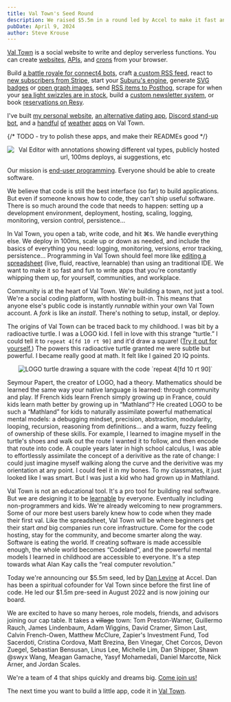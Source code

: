 ```yaml
---
title: Val Town's Seed Round
description: We raised $5.5m in a round led by Accel to make it fast and fun to write apps.
pubDate: April 9, 2024
author: Steve Krouse
---
```



[Val Town](https://www.val.town/pulls/d9b1df70-e2e2-11ee-846a-8aad37b30b4b) is a social website to write and deploy serverless functions. You can create [websites](https://docs.val.town/types/http/jsx/), [APIs](https://docs.val.town/types/http/), and [crons](https://docs.val.town/types/scheduled/) from your browser.

Build [a battle royale for connect4 bots](https://saolsen-connect4_site.web.val.run/), craft [a custom RSS feed](https://www.val.town/v/Glench/googlePhotosMarketingRSS), react to [new subscribers from Stripe](https://www.val.town/v/stevekrouse/newStripeEvent), start your [Suburu's engine](https://www.val.town/v/seep/subaru), generate [SVG badges](https://www.val.town/v/vladimyr/podcastBadge) or [open graph images](https://www.val.town/v/tomcritchlow/tom_og), send [RSS items to Posthog](https://posthog.com/tutorials/rss-item-capture), scrape for when your [sea light swizzles are in stock](https://nateeagle.com/posts/val-town-scraper/), build a [custom newsletter system](https://www.petemillspaugh.com/cultivating-emails), or book [reservations on Resy](https://www.val.town/v/alp/bookReservationOnResy).

I've built [my personal website](https://stevekrouse.com/), [an alternative dating app](https://dateme.directory/), [Discord stand-up bot](https://www.val.town/v/stevekrouse/dailyStandupBot), and a [handful](https://www.val.town/v/stevekrouse/umbrellaReminder) [of](https://www.val.town/v/stevekrouse/BIGweather) [weather](https://www.val.town/v/stevekrouse/weatherGPT) [apps](https://www.val.town/v/stevekrouse/aqi) on Val Town.

{/* TODO - try to polish these apps, and make their READMEs good */}

<div align="center">
  <Image
    src={AnnotatedVal}
    alt="Val Editor with annotations showing different val types, publicly hosted url, 100ms deploys, ai suggestions, etc"
  />
</div>

Our mission is [end-user programming](https://www.inkandswitch.com/end-user-programming/). Everyone should be able to create software.

We believe that code is still the best interface (so far) to build applications. But even if someone knows how to code, they can't ship useful software. There is so much around the code that needs to happen: setting up a development environment, deployment, hosting, scaling, logging, monitoring, version control, persistence...

In Val Town, you open a tab, write code, and hit ⌘s. We handle everything else. We deploy in 100ms, scale up or down as needed, and include the basics of everything you need: logging, monitoring, versions, error tracking, persistence... Programming in Val Town should feel more like [editing a spreadsheet](https://x.com/stevekrouse/status/1076979937440161793?s=20) (live, fluid, reactive, learnable) than using an traditional IDE. We want to make it so fast and fun to write apps that you're constantly whipping them up, for yourself, communities, and workplace.

Community is at the heart of Val Town. We're building a town, not just a tool. We're a social coding platform, with hosting built-in. This means that anyone else's public code is instantly _runnable_ within your own Val Town account. A _fork_ is like an _install_. There's nothing to setup, install, or deploy.

The origins of Val Town can be traced back to my childhood. I was bit by a radioactive turtle. I was a LOGO kid. I fell in love with this strange “turtle.” I could tell it to `repeat 4[fd 10 rt 90]` and it'd draw a square! ([Try it out for yourself.](https://turtleacademy.com/lessons/11)) The powers this radioactive turtle granted me were subtle but powerful. I became really good at math. It felt like I gained 20 IQ points.

<div align="center">
  <Image
    src={LogoSquare}
    alt="LOGO turtle drawing a square with the code `repeat 4[fd 10 rt 90]`"
    style={`max-width:300px`}
  />
</div>

Seymour Papert, the creator of LOGO, had a theory. Mathematics should be learned the same way your native language is learned: through community and play. If French kids learn French simply growing up in France, could kids learn math better by growing up in “Mathland”? He created LOGO to be such a “Mathland” for kids to naturally assimilate powerful mathematical mental models: a debugging mindset, precision, abstraction, modularity, looping, recursion, reasoning from definitions… and a warm, fuzzy feeling of ownership of these skills. For example, I learned to imagine myself in the turtle's shoes and walk out the route I wanted it to follow, and then encode that route into code. A couple years later in high school calculus, I was able to effortlessly assimilate the concept of a derivitive as the rate of change: I could just imagine myself walking along the curve and the derivitive was my orientation at any point. I could feel it in my bones. To my classmates, it just looked like I was smart. But I was just a kid who had grown up in Mathland.

Val Town is not an educational tool. It's a pro tool for building real software. But we are designing it to be [learnable](https://worrydream.com/LearnableProgramming/) by everyone. Eventually including non-programmers and kids. We're already welcoming to new programmers. Some of our more best users barely knew how to code when they made their first val. Like the spreadsheet, Val Town will be where beginners get their start _and_ big companies run core infrastructure. Come for the code hosting, stay for the community, and become smarter along the way. Software is eating the world. If creating software is made accessible enough, the whole world becomes “Codeland”, and the powerful mental models I learned in childhood are accessible to everyone. It's a step towards what Alan Kay calls the “real computer revolution.”

Today we're announcing our $5.5m seed, led by [Dan Levine](https://www.accel.com/people/daniel-levine) at Accel. Dan has been a spiritual cofounder for Val Town since before the first line of code. He led our $1.5m pre-seed in August 2022 and is now joining our board.

We are excited to have so many heroes, role models, friends, and advisors joining our cap table. It takes a ~~village~~ town: Tom Preston-Warner, Guillermo Rauch, James Lindenbaum, Adam Wiggins, David Cramer, Simon Last, Calvin French-Owen, Matthew McClure, Zapier's Investment Fund, Tod Sacerdoti, Cristina Cordova, Matt Brezina, Ben Vinegar, Chet Corcos, Devon Zuegel, Sebastian Bensusan, Linus Lee, Michelle Lim, Dan Shipper, Shawn @swyx Wang, Meagan Gamache, Yasyf Mohamedali, Daniel Marcotte, Nick Arner, and Jordan Scales.

We're a team of 4 that ships quickly and dreams big. [Come join us!](https://www.val.town/careers)

The next time you want to build a little app, code it in [Val Town](https://val.town).
